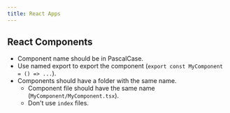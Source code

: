 ```yaml
---
title: React Apps
---
```


## React Components

- Component name should be in PascalCase.
- Use named export to export the component (`export const MyComponent = () => ...`).
- Components should have a folder with the same name.
  - Component file should have the same name (`MyComponent/MyComponent.tsx`).
  - Don't use `index` files.
